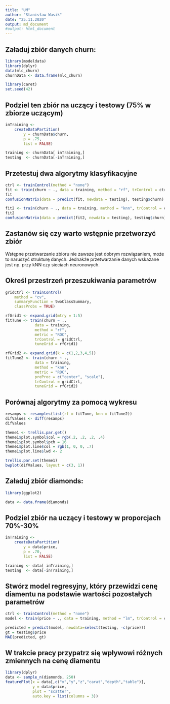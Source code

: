 ```yaml
---
title: "UM"
author: "Stanisław Wasik"
date: "25.11.2020"
output: md_document 
#output: html_document
---
```


## Załaduj zbiór danych churn:
```r
library(modeldata)
library(dplyr)
data(mlc_churn)
churnData <- data.frame(mlc_churn)

library(caret)
set.seed(42)
```

## Podziel ten zbiór na uczący i testowy (75% w zbiorze uczącym)
```r
inTraining <-
    createDataPartition(
        y = churnData$churn,
        p = .75,
        list = FALSE)

training <- churnData[ inTraining,]
testing  <- churnData[-inTraining,]
```

## Przetestuj dwa algorytmy klasyfikacyjne
```r
ctrl <- trainControl(method = "none")
fit <- train(churn ~ ., data = training, method = "rf", trControl = ctrl, preProc = c("center", "scale"), ntree = 10)
fit
confusionMatrix(data = predict(fit, newdata = testing), testing$churn)
```

```r
fit2 <- train(churn ~ ., data = training, method = "knn", trControl = ctrl)
fit2
confusionMatrix(data = predict(fit2, newdata = testing), testing$churn)
```

## Zastanów się czy warto wstępnie przetworzyć zbiór
Wstępne przetwarzanie zbioru nie zawsze jest dobrym rozwiązaniem, może to naruszyć strukturę danych. Jednakże przetwarzanie danych wskazane jest np. przy kNN czy sieciach neuronowych.

## Określ przestrzeń przeszukiwania parametrów

```r

gridCtrl <- trainControl(
    method = "cv",
    summaryFunction = twoClassSummary,
    classProbs = TRUE)

rfGrid1 <- expand.grid(mtry = 1:5)
fitTune <- train(churn ~ .,
             data = training,
             method = "rf",
             metric = "ROC",
             trControl = gridCtrl,
             tuneGrid = rfGrid1)
```

```r

rfGrid2 <- expand.grid(k = c(1,2,3,4,5))
fitTune2 <- train(churn ~ .,
             data = training,
             method = "knn",
             metric = "ROC",
             preProc = c("center", "scale"),
             trControl = gridCtrl,
             tuneGrid = rfGrid2)
```

## Porównaj algorytmy za pomocą wykresu
```r
resamps <- resamples(list(rf = fitTune, knn = fitTune2))
difValues <- diff(resamps)
difValues

theme1 <- trellis.par.get()
theme1$plot.symbol$col = rgb(.2, .2, .2, .4)
theme1$plot.symbol$pch = 16
theme1$plot.line$col = rgb(1, 0, 0, .7)
theme1$plot.line$lwd <- 2

trellis.par.set(theme1)
bwplot(difValues, layout = c(3, 1))
```

## Załaduj zbiór diamonds:
```r
library(ggplot2)

data <- data.frame(diamonds)
```


## Podziel zbiór na uczący i testowy w proporcjach 70%-30%
```r
inTraining <-
    createDataPartition(
        y = data$price,
        p = .70,
        list = FALSE)

training <- data[ inTraining,]
testing  <- data[-inTraining,]
```


## Stwórz model regresyjny, który przewidzi cenę diamentu na podstawie wartości pozostałych parametrów
```r
ctrl <- trainControl(method = "none")
model <- train(price ~ ., data = training, method = "lm", trControl = ctrl)

predicted = predict(model, newdata=select(testing, -c(price)))
gt = testing$price
MAE(predicted, gt)

```


## W trakcie pracy przypatrz się wpływowi różnych zmiennych na cenę diamentu
```r
library(dplyr)
data <- sample_n(diamonds, 250)
featurePlot(x = data[,c("x","y","z","carat","depth","table")],
            y = data$price, 
            plot = "scatter",
            auto.key = list(columns = 3))
```

